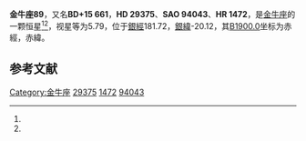 {{Starbox begin
| name = 金牛座89
}}
{{Starbox observe
| epoch = [[J2000.0|J2000.0]]
| constell = [[金牛座|金牛座]]<ref name=SIMBAD>{{cite web
 | url=http://simbad.u-strasbg.fr/simbad/sim-id?Ident=HR+1472
 | title=Pulsating variable Star
 | publisher=Centre de Données astronomiques de Strasbourg
 | work=SIMBAD
 | accessdate=2012-07-13
 | archive-date=2016-03-17
 | archive-url=https://web.archive.org/web/20160317212354/http://simbad.u-strasbg.fr/simbad/sim-id?Ident=HR+1472
 | dead-url=no
 }}</ref><ref name=DATA>{{cite web
 | url=http://vizier.u-strasbg.fr/viz-bin/VizieR-5?-out.add=.&-source=5050&-corr=PK=HR&-out.max=9999&HR=1472
 | title=VizieR Detailed Page
 | accessdate=2012-07-13
 | archive-date=2016-03-05
 | archive-url=https://web.archive.org/web/20160305015547/http://vizier.u-strasbg.fr/viz-bin/VizieR-5?-out.add=.&-source=5050&-corr=PK=HR&-out.max=9999&HR=1472
 | dead-url=no
 }}</ref>
| 星官 = 
| ra = {{RA|4|38|9.4}}<ref name=SIMBAD /><ref name=DATA />
| dec = {{DEC|+16|2|0}}<ref name=SIMBAD /><ref name=DATA />
| appmag_v = 5.79<ref name=SIMBAD /><ref name=DATA />
}}
{{Starbox character
| class = F0V<ref name=SIMBAD /><ref name=DATA />
| b-v = 0.31<ref name=SIMBAD /><ref name=DATA />
| u-b = 0.06<ref name=SIMBAD /><ref name=DATA />
| r-i = 0.16<ref name=SIMBAD /><ref name=DATA />
| variable = 
}}
{{Starbox astrometry
| radial_v = 0.06
| prop_mo_ra = 38
| parallax = 
| p_error = 
}}
{{Starbox catalog
| names =BD+15 661，[[SAO星表|SAO]] 94043，[[HD星表|HD]] 29375，[[HR星表|HR]] 1472}}
{{Starbox reference |Simbad=HR+1472}}
{{Starbox end}}

'''金牛座89'''，又名'''BD+15 661'''，'''HD 29375'''、'''SAO 94043'''、'''HR 1472'''，是[[金牛座|金牛座]]的一颗恒星<ref name=SIMBAD /><ref name=DATA />，视星等为5.79，位于[[銀道座標系|銀經]]181.72，[[銀道座標系|銀緯]]-20.12，其[[B1900.0|B1900.0]]坐标为赤經{{RA|4|32|25.8}}，赤緯{{DEC|+15|-20.12|58}}。

== 参考文献 ==
{{reflist}}

{{star-stub}}

{{金牛座恒星}}
[[Category:金牛座|Category:金牛座]]
[[Category:HD和HDE天體|29375]]
[[Category:HR天體|1472]]
[[Category:SAO天體|94043]]